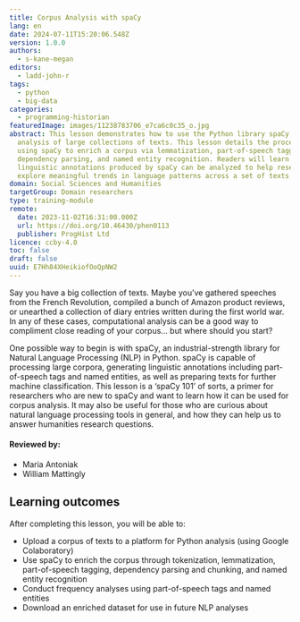 ```yaml
---
title: Corpus Analysis with spaCy
lang: en
date: 2024-07-11T15:20:06.548Z
version: 1.0.0
authors:
  - s-kane-megan
editors:
  - ladd-john-r
tags:
  - python
  - big-data
categories:
  - programming-historian
featuredImage: images/11238783706_e7ca6c0c35_o.jpg
abstract: This lesson demonstrates how to use the Python library spaCy for
  analysis of large collections of texts. This lesson details the process of
  using spaCy to enrich a corpus via lemmatization, part-of-speech tagging,
  dependency parsing, and named entity recognition. Readers will learn how the
  linguistic annotations produced by spaCy can be analyzed to help researchers
  explore meaningful trends in language patterns across a set of texts.
domain: Social Sciences and Humanities
targetGroup: Domain researchers
type: training-module
remote:
  date: 2023-11-02T16:31:00.000Z
  url: https://doi.org/10.46430/phen0113
  publisher: ProgHist Ltd
licence: ccby-4.0
toc: false
draft: false
uuid: E7Hh84XHeikiofOoQpNW2
---
```

Say you have a big collection of texts. Maybe you’ve gathered speeches from the French Revolution, compiled a bunch of Amazon product reviews, or unearthed a collection of diary entries written during the first world war. In any of these cases, computational analysis can be a good way to compliment close reading of your corpus… but where should you start?

One possible way to begin is with spaCy, an industrial-strength library for Natural Language Processing (NLP) in Python. spaCy is capable of processing large corpora, generating linguistic annotations including part-of-speech tags and named entities, as well as preparing texts for further machine classification. This lesson is a ‘spaCy 101’ of sorts, a primer for researchers who are new to spaCy and want to learn how it can be used for corpus analysis. It may also be useful for those who are curious about natural language processing tools in general, and how they can help us to answer humanities research questions.

#### Reviewed by:
- Maria Antoniak
- William Mattingly

## Learning outcomes
After completing this lesson, you will be able to:
- Upload a corpus of texts to a platform for Python analysis (using Google Colaboratory)
- Use spaCy to enrich the corpus through tokenization, lemmatization, part-of-speech tagging, dependency parsing and chunking, and named entity recognition
- Conduct frequency analyses using part-of-speech tags and named entities
- Download an enriched dataset for use in future NLP analyses

<ExternalResource title="Interested in learning more?" subtitle="Check out this lesson on Programming Historian's website" url="https://doi.org/10.46430/phen0113" />
